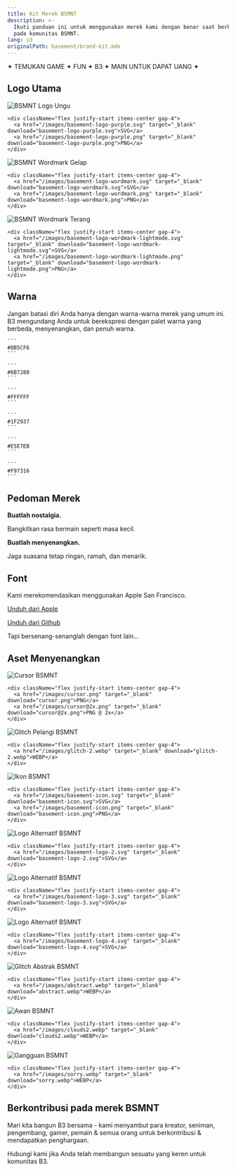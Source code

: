 ```yaml
---
title: Kit Merek BSMNT
description: >-
  Ikuti panduan ini untuk menggunakan merek kami dengan benar saat berkontribusi
  pada komunitas BSMNT.
lang: id
originalPath: basement/brand-kit.mdx
---
```

<div className="text-center my-4 font-bold text-lg tracking-wide text-primary">
  ✦ TEMUKAN GAME ✦ FUN ✦ B3 ✦ MAIN UNTUK DAPAT UANG ✦
</div>

## Logo Utama

<CardGroup cols={3}>
  <Card title="Label Ungu">
    <img src="/images/basement-logo-purple.svg" alt="BSMNT Logo Ungu" className='p-6 bg-white rounded-xl my-3'/>
    
    <div className="flex justify-start items-center gap-4">
      <a href="/images/basement-logo-purple.svg" target="_blank" download="basement-logo-purple.svg">SVG</a>
      <a href="/images/basement-logo-purple.png" target="_blank" download="basement-logo-purple.png">PNG</a>
    </div>
  </Card>
  
  <Card title="Wordmark (gelap)">
    <img src="/images/basement-logo-wordmark.png" alt="BSMNT Wordmark Gelap" className='p-6 bg-black rounded-xl my-3'/>
    
    <div className="flex justify-start items-center gap-4">
      <a href="/images/basement-logo-wordmark.svg" target="_blank" download="basement-logo-wordmark.svg">SVG</a>
      <a href="/images/basement-logo-wordmark.png" target="_blank" download="basement-logo-wordmark.png">PNG</a>
    </div>
  </Card>
  
  <Card title="Wordmark (terang)">
    <img src="/images/basement-logo-wordmark-lightmode.svg" alt="BSMNT Wordmark Terang" className='p-6 bg-white rounded-xl my-3'/>
    
    <div className="flex justify-start items-center gap-4">
      <a href="/images/basement-logo-wordmark-lightmode.svg" target="_blank" download="basement-logo-wordmark-lightmode.svg">SVG</a>
      <a href="/images/basement-logo-wordmark-lightmode.png" target="_blank" download="basement-logo-wordmark-lightmode.png">PNG</a>
    </div>
  </Card>
</CardGroup>

## Warna

Jangan batasi diri Anda hanya dengan warna-warna merek yang umum ini. B3 mengundang Anda untuk berekspresi dengan palet warna yang berbeda, menyenangkan, dan penuh warna.

<CardGroup cols={3}>
  <Card title="Ungu Utama">
    <div style={{ backgroundColor: "#8B5CF6", height: "80px", borderRadius: "8px", margin: "1rem 0" }}></div>
    
    ```
    #8B5CF6
    ```
  </Card>
  
  <Card title="Abu-abu">
    <div style={{ backgroundColor: "#6B7280", height: "80px", borderRadius: "8px", margin: "1rem 0" }}></div>
    
    ```
    #6B7280
    ```
  </Card>
  
  <Card title="Putih">
    <div style={{ backgroundColor: "#FFFFFF", height: "80px", borderRadius: "8px", border: "2px solid #e5e7eb", margin: "1rem 0" }}></div>
    
    ```
    #FFFFFF
    ```
  </Card>
  
  <Card title="Gelap">
    <div style={{ backgroundColor: "#1F2937", height: "80px", borderRadius: "8px", margin: "1rem 0" }}></div>
    
    ```
    #1F2937
    ```
  </Card>
  
  <Card title="Border">
    <div style={{ backgroundColor: "#E5E7EB", height: "80px", borderRadius: "8px", margin: "1rem 0" }}></div>
    
    ```
    #E5E7EB
    ```
  </Card>
  
  <Card title="Oranye">
    <div style={{ backgroundColor: "#F97316", height: "80px", borderRadius: "8px", margin: "1rem 0" }}></div>
    
    ```
    #F97316
    ```
  </Card>
</CardGroup>

## Pedoman Merek

**Buatlah nostalgia.**

Bangkitkan rasa bermain seperti masa kecil.

**Buatlah menyenangkan.**

Jaga suasana tetap ringan, ramah, dan menarik.

## Font

Kami merekomendasikan menggunakan Apple San Francisco.

[Unduh dari Apple](https://developer.apple.com/fonts/)

[Unduh dari Github](https://github.com/AppleDesignResources/SanFranciscoFont)

Tapi bersenang-senanglah dengan font lain...

## Aset Menyenangkan

<CardGroup cols={3}>
  <Card title="Cursor">
    <img src="/images/cursor.png" alt="Cursor BSMNT" className='rounded-xl my-3 aspect-square p-6 bg-white'/>
    
    <div className="flex justify-start items-center gap-4">
      <a href="/images/cursor.png" target="_blank" download="cursor.png">PNG</a>
      <a href="/images/cursor@2x.png" target="_blank" download="cursor@2x.png">PNG @ 2x</a>
    </div>
  </Card>
  
  <Card title="Glitch Pelangi">
    <img src="/images/glitch-2.webp" alt="Glitch Pelangi BSMNT" className='rounded-xl my-3 aspect-square'/>
    
    <div className="flex justify-start items-center gap-4">
      <a href="/images/glitch-2.webp" target="_blank" download="glitch-2.webp">WEBP</a>
    </div>
  </Card>
  
  <Card title="Ikon">
    <img src="/images/basement-icon.svg" alt="Ikon BSMNT" className='rounded-xl my-3 aspect-square p-6 bg-white'/>
    
    <div className="flex justify-start items-center gap-4">
      <a href="/images/basement-icon.svg" target="_blank" download="basement-icon.svg">SVG</a>
      <a href="/images/basement-icon.png" target="_blank" download="basement-icon.png">PNG</a>
    </div>
  </Card>
  
  <Card title="Logo Alternatif">
    <img src="/images/basement-logo-2.svg" alt="Logo Alternatif BSMNT" className='rounded-xl my-3 aspect-square p-6 bg-white'/>
    
    <div className="flex justify-start items-center gap-4">
      <a href="/images/basement-logo-2.svg" target="_blank" download="basement-logo-2.svg">SVG</a>
    </div>
  </Card>
  
  <Card title="Logo Alternatif">
    <img src="/images/basement-logo-3.svg" alt="Logo Alternatif BSMNT" className='rounded-xl my-3 aspect-square p-6 bg-white'/>
    
    <div className="flex justify-start items-center gap-4">
      <a href="/images/basement-logo-3.svg" target="_blank" download="basement-logo-3.svg">SVG</a>
    </div>
  </Card>
  
  <Card title="Logo Alternatif">
    <img src="/images/basement-logo-4.svg" alt="Logo Alternatif BSMNT" className='rounded-xl my-3 aspect-square p-6 bg-white'/>
    
    <div className="flex justify-start items-center gap-4">
      <a href="/images/basement-logo-4.svg" target="_blank" download="basement-logo-4.svg">SVG</a>
    </div>
  </Card>
  
  <Card title="Glitch Abstrak">
    <img src="/images/abstract.webp" alt="Glitch Abstrak BSMNT" className='rounded-xl my-3 aspect-square'/>
    
    <div className="flex justify-start items-center gap-4">
      <a href="/images/abstract.webp" target="_blank" download="abstract.webp">WEBP</a>
    </div>
  </Card>
  
  <Card title="Awan">
    <img src="/images/clouds2.webp" alt="Awan BSMNT" className='rounded-xl my-3 aspect-square'/>
    
    <div className="flex justify-start items-center gap-4">
      <a href="/images/clouds2.webp" target="_blank" download="clouds2.webp">WEBP</a>
    </div>
  </Card>
  
  <Card title="Gangguan">
    <img src="/images/sorry.webp" alt="Gangguan BSMNT" className='rounded-xl my-3 aspect-square'/>
    
    <div className="flex justify-start items-center gap-4">
      <a href="/images/sorry.webp" target="_blank" download="sorry.webp">WEBP</a>
    </div>
  </Card>
</CardGroup>

## Berkontribusi pada merek BSMNT

Mari kita bangun B3 bersama - kami menyambut para kreator, seniman, pengembang, gamer, pemain & semua orang untuk berkontribusi & mendapatkan penghargaan.

Hubungi kami jika Anda telah membangun sesuatu yang keren untuk komunitas B3.
